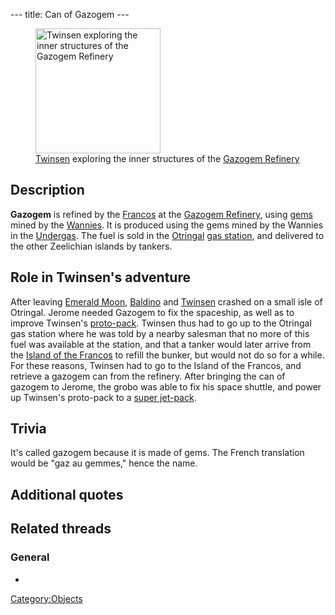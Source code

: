 ---
title: Can of Gazogem
---

[[Image:Can of gazogem.gif|right|200px|thumb|[[Twinsen]] exploring the inner structures of the [[Gazogem Refinery]]]]

{{Quote|
Quote=After you give it to Jerome, this can of gazogem will allow your friend to turn your proto-pack into a super-jetpack.|
Character=Official description}}

==Description==
'''Gazogem''' is refined by the [[Francos]] at the [[Gazogem Refinery]], using [[gems]] mined by the [[Wannies]]. It is produced using the gems mined by the Wannies in the [[Undergas]]. The fuel is sold in the [[Otringal]] [[gas station]], and delivered to the other Zeelichian islands by tankers.

==Role in Twinsen's adventure==
After leaving [[Emerald Moon]], [[Baldino]] and [[Twinsen]] crashed on a small isle of Otringal. Jerome needed Gazogem to fix the spaceship, as well as to improve Twinsen's [[proto-pack]]. Twinsen thus had to go up to the Otringal gas station where he was told by a nearby salesman that no more of this fuel was available at the station, and that a tanker would later arrive from the [[Island of the Francos]] to refill the bunker, but would not do so for a while. For these reasons, Twinsen had to go to the Island of the Francos, and retrieve a gazogem can from the refinery. After bringing the can of gazogem to Jerome, the grobo was able to fix his space shuttle, and power up Twinsen's proto-pack to a [[super jet-pack]].

==Trivia==
It's called gazogem because it is made of gems. The French translation would be "gaz au gemmes," hence the name.

==Additional quotes==
{{Quote|
Quote=You just found a can of Gazogem. This fuel will allow you to get your new super jet-pack.|
Character=When Twinsen found the can}}
{{Quote|
Quote=The gems are commonly used by the Francos to produce gazogem. But you can use it to pay for the ferryman's services.|
Character=Official description of the gems}}
{{Quote|
Quote=I'd like to buy some gazogem.|
Character=Twinsen}}
{{Quote|
Quote=Twinsen, I damaged the vessel during landing. I need some time for repairs. The Zeelichian fuel is called gazogem, it's very powerful. You should go get some.|
Character=Jerome Baldino}}
{{Quote|
Quote=Of course, but I will need this gazogem sooner or later. Besides, it will allow me to transform your protopack and increase its performance.|
Character=Jerome Baldino}}
{{Quote|
Quote=Out of order, no gazogem|
Character=A sign at the gas station}}

==Related threads==
===General===
* {{thread|id=540|title=I just played LBA2 again.... (C)}}

[[Category:Objects]]